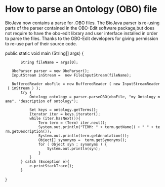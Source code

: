 =How to parse an Ontology (OBO) file=

BioJava now contains a parse for .OBO files. The BioJava parser is re-using parts of the parser contained in the OBO-Edit software package,but does not require to have the obo-edit library and user interface installed in order to parse the files. Thanks to the OBO-Edit developers for giving permission to re-use part of their source code.

<java>
public static void  main (String[] args) {

        String fileName = args[0];

	OboParser parser = new OboParser();
	InputStream inStream =  new FileInputStream(fileName);
		
	BufferedReader oboFile = new BufferedReader ( new InputStreamReader ( inStream ) );
		try {
			Ontology ontology = parser.parseOBO(oboFile, "my Ontology name", "description of ontology");
						
			Set keys = ontology.getTerms();
			Iterator iter = keys.iterator();
			while (iter.hasNext()){
				Term term = (Term) iter.next();
				System.out.println("TERM: " + term.getName() + " " + term.getDescription());
				System.out.println(term.getAnnotation());
				Object[] synonyms =  term.getSynonyms();
				for ( Object syn : synonyms ) {
					System.out.println(syn);
				}					
			}			
		} catch (Exception e){
			e.printStackTrace();
		}
}
</java>
